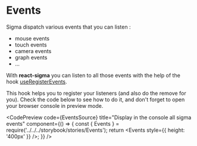 
# Events

Sigma dispatch various events that you can listen :

- mouse events
- touch events
- camera events
- graph events
- ...

With **react-sigma** you can listen to all those events with the help of the hook
[useRegisterEvents](/docs/api/core/functions/useRegisterEvents).

This hook helps you to register your listeners (and also do the remove for you). Check the code below to see how to do
it, and don't forget to open your browser console in preview mode.

<CodePreview
  code={EventsSource}
  title="Display in the console all sigma events"
  component={() => {
    const { Events } = require('../../../storybook/stories/Events');
    return <Events style={{ height: '400px' }} />;
  }}
/>
